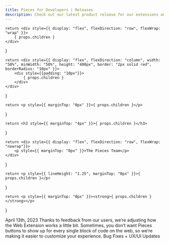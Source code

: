 ```yaml
---
title: Pieces for Developers | Releases
description: Check out our latest product release for our extensions and plugins and learn how to use never before seen features.
---
```



    return <div style={{ display: "flex", flexDirection: "row", flexWrap: "wrap" }}>
        { props.children }
    </div>
}

    return <div style={{ display: "flex", flexDirection: "column", width: "50%", minWidth: "50%", height: "400px", border: "2px solid red", borderRadius: "10px" }}>
        <div style={{padding: "10px"}}>
            { props.children }
        </div>
    </div>
}

    return <p style={{ marginTop: "0px" }}>{ props.children }</p>
}

    return <h3 style={{ marginTop: "4px" }}>{ props.children }</h3>
}

    return <div style={{ display: "flex", flexDirection: "row", flexWrap: "nowrap"}}>
        <p style={{ marginTop: "0px" }}>The Pieces Team</p>
    </div>
}

    return <p style={{ lineHeight: "1.25", marginTop: "0px" }}>{ props.children }</p>
}

    return <p style={{ marginTop: "0px" }}><strong>{ props.children }</strong></p>
}


<MainContainer>
    <Card>
        <Date>April 13th, 2023</Date>
        <Title>Pieces Web Extension 2.6.0: Enable/Disable Pieces Buttons by Default</Title>
        <Author></Author>
        <Snip>Thanks to feedback from our users, we’re adjusting how the Web Extension works a little bit. Sometimes, you don’t want Pieces buttons to show up for every single block of code on the web, so we’re making it easier to customize your experience.</Snip>
        <Tags>Bug Fixes + UX/UI Updates</Tags>
    </Card>
</MainContainer>

